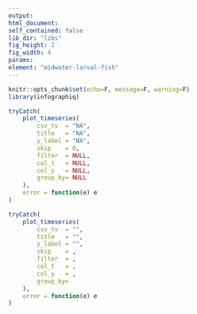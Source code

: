 ```yaml
---
output:
html_document:
self_contained: false
lib_dir: "libs"
fig_height: 2
fig_width: 4
params:
element: "midwater-larval-fish"
---
```


```r
knitr::opts_chunk$set(echo=F, message=F, warning=F)
library(infographiq)
```

<base target="_parent">

```r
tryCatch(
    plot_timeseries(
        csv_tv  = "NA",
        title   = "NA",
        y_label = "NA",
        skip    = 0,
        filter  = NULL,
        col_t   = NULL,
        col_y   = NULL,
        group_by= NULL
    ),
    error = function(e) e
)
```

```r
tryCatch(
    plot_timeseries(
        csv_tv  = "",
        title   = "",
        y_label = "",
        skip    = ,
        filter  = ,
        col_t   = ,
        col_y   = ,
        group_by= 
    ),
    error = function(e) e
)
```
